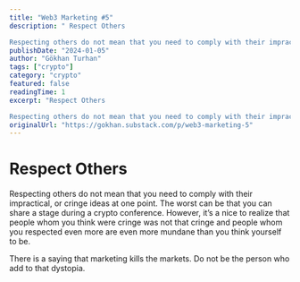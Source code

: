 ```yaml
---
title: "Web3 Marketing #5"
description: " Respect Others

Respecting others do not mean that you need to comply with their impractical, or cringe ideas at one point."
publishDate: "2024-01-05"
author: "Gökhan Turhan"
tags: ["crypto"]
category: "crypto"
featured: false
readingTime: 1
excerpt: "Respect Others

Respecting others do not mean that you need to comply with their impractical, or cringe ideas at one point. The worst can be that you can share a stage during a crypto conference...."
originalUrl: "https://gokhan.substack.com/p/web3-marketing-5"
---
```


# Respect Others

Respecting others do not mean that you need to comply with their impractical, or cringe ideas at one point. The worst can be that you can share a stage during a crypto conference. However, it’s a nice to realize that people whom you think were cringe was not that cringe and people whom you respected even more are even more mundane than you think yourself to be.

There is a saying that marketing kills the markets. Do not be the person who add to that dystopia.